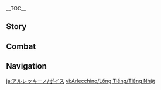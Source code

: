 {{CharacterTabs}}
{{LanguageTabs}}
{{Stub|1={{Meta/VO|rm=1}}}}
__TOC__
==Story==
{{VO/Story
|character           = Arlecchino
|language            = ja
|name                = アルレッキーノ

<!-- Hello -->
|vo_01_01_title      = 初めまして…
|vo_01_01_subtitle   = Hello
|vo_01_01_file       = VO_{language}{character} Hello.ogg
|vo_01_01_tx         = ファデュイ執行官第四位、「召使」アルレッキーノだ。壁炉の家の子供たちには「お父様」と呼ばれている。いい関係を築けることを願っているよ&mdash;&mdash;難しいことではないだろう？まだ君と敵対する理由はないのだから…違うかな？
|vo_01_01_rm         = Fadyui Shikkoukan Daiyon-i, "Meshitsukai" Arurekkiino da. Hausu obu Haasu no kodomo-tachi ni wa "Otou-sama" to yobarete iru. Ii kankei wo kizukeru koto wo negatte iru yo{{lmdash}} Muzukashii koto de wa nai darou? Mada kimi to tekitai suru riyuu wa nai no dakara... Chigau ka na?

<!-- Chats -->
|vo_02_01_title      = 世間話·瞳
|vo_02_01_subtitle   = Chat: Eyes
|vo_02_01_file       = VO_{language}{character} Chat - Eyes.ogg
|vo_02_01_tx         = そのように私の瞳をじっと見つめるのはやめたほうがいい。何を見てしまうとも…限らないからね。
|vo_02_01_rm         = Sono you ni watashi no hitomi wo jitto mitsumeru no wa yameta hou ga ii. Nani wo mite shimau to mo... kagiranai kara ne.
|vo_02_02_title      = 世間話·家
|vo_02_02_subtitle   = Chat: Home
|vo_02_02_file       = VO_{language}{character} Chat - Home.ogg
|vo_02_02_tx         = 子供たちは今頃どうしているだろうか&mdash;&mdash;？まあ、好きにすればいい。
|vo_02_02_rm         = Kodomo-tachi wa imagoro doushite iru darou ka{{lmdash}}? Maa, suki ni sureba ii.
|vo_02_03_title      = 世間話·報告
|vo_02_03_subtitle   = Chat: Tip-Off
|vo_02_03_file       = VO_{language}{character} Chat - Tip-Off.ogg
|vo_02_03_tx         = 私に報告か？ふむ、聞こう。
|vo_02_03_rm         = Watashi ni houkoku ka? Fumu, kikou.

<!-- Weather -->
|vo_03_01_title      = 雷の日…
|vo_03_01_subtitle   = When Thunder Strikes
|vo_03_01_file       = VO_{language}{character} When Thunder Strikes.ogg
|vo_03_01_tx         = 怖がらなくていい。雷のほうが私たちを避けるはずだ。
|vo_03_01_rm         = Kowagaranakute ii. Kaminari no hou ga watashi-tachi wo sakeru hazu da.
|vo_03_02_title      = 雪の日…
|vo_03_02_subtitle   = When It Snows
|vo_03_02_file       = VO_{language}{character} When It Snows.ogg
|vo_03_02_tx         = 寒さに見舞われて初めて、人は炎の温かさを懐かしむものだ。
|vo_03_02_rm         = Samusa ni mimawarete hajimete, hito wa honoo no atatakasa wo natsukashimu mono da.
|vo_03_03_title      = 晴れの日…
|vo_03_03_subtitle   = When the Sun Is Out
|vo_03_03_file       = VO_{language}{character} When the Sun Is Out.ogg
|vo_03_03_tx         = こんな日は木陰にいるほうが良い。
|vo_03_03_rm         = Konna hi wa kokage ni iru hou ga ii.
|vo_03_04_title      = 暴風の日…
|vo_03_04_subtitle   = When the Wind Is Blowing
|vo_03_04_file       = VO_{language}{character} When the Wind Is Blowing.ogg
|vo_03_04_tx         = うっかり秘密を口にしないよう気を付けることだ。風がそれをどこまで運んでゆくか、分からないからね。
|vo_03_04_rm         = Ukkari himitsu wo kuchi ni shinai you ki wo tsukeru koto da. Kaze ga sore wo doko made hakonde yuku ka, wakaranai kara ne.

<!-- Greetings -->
|vo_04_01_title      = おはよう…
|vo_04_01_subtitle   = Good Morning
|vo_04_01_file       = VO_{language}{character} Good Morning.ogg
|vo_04_01_tx         = おはよう。今日の予定は？
|vo_04_01_rm         = Ohayou. Kyou no yotei wa?
|vo_04_02_title      = こんにちは…
|vo_04_02_subtitle   = Good Afternoon
|vo_04_02_file       = VO_{language}{character} Good Afternoon.ogg
|vo_04_02_tx         = お昼頃に家へ帰ると、子供たちはたいてい、床に横になってざこ寝をしている。確かに眠くなりやすい時間帯だ。君も少し休んでいってはどうだ？
|vo_04_02_rm         = Ohirugoro ni ie he kaeru to, kodomo-tachi wa taitei, yuka ni yoko ni natte zakone wo shite iru. Tashika ni nemuku nariyasui jikantai da. Kimi mo sukoshi yasunde itte wa dou da?
|vo_04_03_title      = こんばんは…
|vo_04_03_subtitle   = Good Evening
|vo_04_03_file       = VO_{language}{character} Good Evening.ogg
|vo_04_03_tx         = こんな話を聞いたことがある&mdash;&mdash;月はまるで人間界を見下ろす目のようだが、人々はその視線に慣れ過ぎてしまった…
|vo_04_03_rm         = Konna hanashi wo kiita koto ga aru{{lmdash}} Tsuki wa maru de ningenkai wo miorosu me no you da ga, hitobito wa sono shisen ni naresugite shimatta...
|vo_04_04_title      = おやすみ…
|vo_04_04_subtitle   = Good Night
|vo_04_04_file       = VO_{language}{character} Good Night.ogg
|vo_04_04_tx         = もう寝る時間だろう…眠れない？自分でなんとかすることを勧めるよ。おそらく私の案を君は気に入らないと思うからね。
|vo_04_04_rm         = Mou neru jikan darou... Nemurenai? Jibun de nan to ka suru koto wo susumeru yo. Osoraku watashi no an wo kimi wa ki ni iranai to omou kara ne.

<!-- About -->
|vo_05_01_title      = 自身について·認識
|vo_05_01_subtitle   = About {character}: Perception
|vo_05_01_file       = VO_{language}{character} About {character} - Perception.ogg
|vo_05_01_tx         = 自身を冷静に見つめることは容易ではない。まあ、世の中、それができない者のほうがかえって楽しく生きているものだがね。
|vo_05_01_rm         = Jishin wo reisei ni mitsumeru koto wa youi de wa nai. Maa, yo no naka, sore ga dekinai mono no hou ga kaette tanoshiku ikite iru mono da ga ne.
|vo_05_02_title      = 自身について·冷血
|vo_05_02_subtitle   = About {character}: Cold Blood
|vo_05_02_friendship = 4
|vo_05_02_file       = VO_{language}{character} About {character} - Cold Blood.ogg
|vo_05_02_tx         = 私について、こんな噂が囁かれているのを耳にすることがある&mdash;&mdash;冷淡で、残酷な手段を厭わない人間だと。弁明するつもりはさらさらない。偏見は真実を隠してくれる…これは、私にとっては好都合だ。だが、少しは彼らの期待に「応え」てあげないといけないだろう…？私の手から逃げられるほどの実力と地位を、彼らが持っていることを願うよ。
|vo_05_02_rm         = Watashi ni tsuite, konna uwasa ga sasayakarete iru no wo mimi ni suru koto ga aru{{lmdash}} Reitan de, zankoku-na shudan wo itowanai ningen da to. Benmei suru tsumori wa sarasaranai. Henken wa shinjitsu wo kakushite kureru... Kore wa, watashi ni totte wa koutsugou da. Daga, sukoshi wa karera no kitai ni "kotae" teagenai to ikenai darou...? Watashi no te kara nigerareru hodo no jitsuryoku to chii wo, karera ga motte iru koto wo negau yo.

<!-- About Us -->
|vo_06_01_title      = 譲歩について…
|vo_06_01_subtitle   = About Us: Compromise
|vo_06_01_file       = VO_{language}{character} About Us - Compromise.ogg
|vo_06_01_tx         = 君の信条は私のものとは違う。肩を並べて行動するためには、互いに譲歩する必要があるということだ。私の秘密をいくつか共有しよう。まだ話せない部分については&mdash;&mdash;知らないままでいたほうがいい…君のためにも。
|vo_06_01_rm         = Kimi no shinjou wa watashi no mono to wa chigau. Kata wo narabete koudou suru tame ni wa, otagai ni jouho suru hitsuyou ga aru to iu koto da. Watashi no himitsu wo ikutsuka kyouyuu shiyou. Mada hanasenai bubun ni tsuite wa{{lmdash}} Shiranai mama de ita hou ga ii... Kimi no tame ni mo.
|vo_06_02_title      = 訪問について…
|vo_06_02_subtitle   = About Us: Being a Guest
|vo_06_02_friendship = 6
|vo_06_02_file       = VO_{language}{character} About Us - Being a Guest.ogg
|vo_06_02_tx         = 子供たちは君から物語を聞くのが好きらしい。次はいつ来てくれるのかと、折に触れて訪ねてくるんだ。あの子たちの膨らんだ期待を水の泡にしてしまえば、それなりの埋め合わせも必要になる。それも含め、検討してくれないだろうか？
|vo_06_02_rm         = Kodomo-tachi wa kimi kara monogatari wo kiku no ga sukirashii. Tsugi wa itsu kite kureru no ka to, ori ni furete tazunete kuru nda. Ano kodomo-tachi no fukuranda kitai wo mizu no awa ni shite shimaeba, sore nari no umeawase mo hitsuyou ni naru. Sore mo fukume, kentou shite kurenai darou ka?

<!-- Miscellany I -->
|vo_07_01_title      = 「神の目」について…
|vo_07_01_subtitle   = About the [[Vision]]
|vo_07_01_quest      = When the Hearth-Flame Goes Out
|vo_07_01_friendship = 4
|vo_07_01_file       = VO_{language}{character} About the Vision.ogg
|vo_07_01_tx         = 長い間、私は何かを願ったことなどなかった…「クルセビナを暗殺する」という考えが浮かぶまでは。だが、当時はばかばかしいとしか思えなかった。相手は名の知れた執行官…しかも、私の身に着けた殆どの武術は、他ならぬ彼女から学んだものだったのだから。<br>しかしどうやら、強く願う者の元に神の目は訪れるらしい。私は神の目を授かり、然るべき代価を払って、その力を使いこなせるようになった。弟子が師匠を破るには、少々意表をついた手段を取る必要があるということだね。
|vo_07_01_rm         = Nagai aida, watashi wa nani ka wo negatta koto nado nakatta... "Kurusebina wo ansatsu suru" to iu kangae ga ukabu made wa. Daga, touji wa bakabakashii to shika omoenakatta. Aite wa na no shireta Shikkoukan... Shika mo, watashi no mi ni tsuketa hotohoto dono bujutsu wa, hoka naranu kanojo kara mananda mono datta no dakara.<br>Shikashi dou yara, tsuyoku negau mono no moto ni Kami no Me wa otozurerurashii. Watashi wa Kami no Me wo sazukari, shikarubeki daika wo haratte, sono chikara wo tsukai konaseru you ni natta. Deshi ga shishou wo yaburu ni wa, shoushou ihyou wo tsuita shudan toru hitsuyou ga aru to iu koto da ne.
|vo_07_02_title      = シェアしたいこと…
|vo_07_02_subtitle   = Something to Share
|vo_07_02_file       = VO_{language}{character} Something to Share.ogg
|vo_07_02_tx         = 「躰巡る炎、血潮のごとし」…普通の者からすれば、ただの稚拙な詩にすぎまい。しかし、私にとっては変えようもない現実だ。
|vo_07_02_rm         = "Karada meguru honoo, chishio no gotoshi"... Futsuu no mono kara sureba, tada no chisetsu-na shi ni sugimai. Shikashi, watashi ni totte wa kaeyou mo nai genjitsu da.
|vo_07_03_title      = 興味のあること·オーロラ
|vo_07_03_subtitle   = Interesting Things: Aurora
|vo_07_03_file       = VO_{language}{character} Interesting Things - Aurora.ogg
|vo_07_03_tx         = スネージナヤのオーロラは実に美しかった。一見の価値がある。
|vo_07_03_rm         = Suneejinaya no oorora wa jitsu ni utsukushikatta. Ikken no kachi ga aru.
|vo_07_04_title      = 興味のあること·蜘蛛
|vo_07_04_subtitle   = Interesting Things: Spiders
|vo_07_04_friendship = 4
|vo_07_04_file       = VO_{language}{character} Interesting Things - Spiders.ogg
|vo_07_04_tx         = 以前、「バンビ」という名の蜘蛛を飼っていた。なかなか興味深かったよ。猫や犬のようなペットと違って、蜘蛛は飼い主に懐くこともなければ、恩を返すこともない。だから、飼い主との感情が深まることもない。私にとってはちょうどいい関係だった。
|vo_07_04_rm         = Izen, "Banbi" to iu na no kumo wo katte ita. Nakanaka kyoumibukakatta yo. Neko ya inu no you-na petto to chigatte, kumo wa kainushi ni natsuku koto mo nakereba, on wo kaesu koto mo nai. Dakara, kainushi to no kanjou fukumaru koto mo nai. Watashi ni totte wa choudo ii kankei datta.

<!-- About Others -->
|vo_08_01_title      = リネについて…
|vo_08_01_subtitle   = About [[Lyney]]
|vo_08_01_quest      = When the Hearth-Flame Goes Out
|vo_08_01_friendship = 4
|vo_08_01_file       = VO_{language}{character} About Lyney.ogg
|vo_08_01_tx         = 本当の「家」とは何か&mdash;&mdash;そうクリーヴに聞かれたことがある。しかし私は答えられなかった。壁炉の家は、「身寄りのない」者が集まってできた家だからね。<br>私は、家の不合理な部分を否定したいという思いからクルセビナを殺め、新しい規則を定めて子供たちの「お父様」になった。だが、それでもまだまだここが本当の家とは言えないことをよく知っている。…この課題は、次の主に引き継ぐことにした。リネが、いつか新しい答えを出してくれる日を楽しみに待つとしよう。
|vo_08_01_rm         = Hontou no "ie" to wa nani ka{{lmdash}} Sou Kuriivu ni kikareta koto ga aru. Shikashi watashi wa kotaerarenakatta. Hausu obu Haasu wa, "miyori no nai" mono ga atsumatte dekita ie dakara ne.<br>Watashi wa, ie no fugouri-na bubun wo hitei shitai to iu omoi kara Kurusebina wo ayame, atarashii kisoku wo sadamete kodomo-tachi no "Otou-sama" ni natta. Daga, sore demo madamada koko ga hontou no ie to wa ienai koto wo yoku shitte iru. ...Kono kadai wa, tsugi no aruji ni hikitsugu koto ni shita. Rine ga, itsuka atarashii kotae wo dashite kureru hi wo tanoshimi ni matsu to shiyou.
|vo_08_02_title      = リネットについて…
|vo_08_02_subtitle   = About [[Lynette]]
|vo_08_02_friendship = 4
|vo_08_02_file       = VO_{language}{character} About Lynette.ogg
|vo_08_02_tx         = 静かで落ち着いた性格は、リネットの個性であり、長所でもある。聡明なあの子のことだから、本人もそれを認識しているのだろう。あの三きょうだいの中で、リネットはかけがえのない役割を担っているし、あの子自身もそれによって充足感を得ている。「お父様」として、私はあの子が伸び伸びと才能を開花させられるような環境を整えてやるつもりだ。
|vo_08_02_rm         = Shizuka de ochitsuita seikaku wa, Rinetto no kosei de ari, chousho de mo aru. Soumei-na ano ko no koto dakara, honnin mo sore wo ninshiki shite iru no darou. Ano san kyoudai no naka de, Rinetto wa kakegae no nai yakuwari wo ninatte irushi, ano ko jishin mo sore ni yotte juusokukan wo ete iru. "Otou-sama" to shite, watashi wa ano ko ga nobinobi to sainou wo kaika saserareru you-na kankyou wo totonoete yaru tsumori da.
|vo_08_03_title      = フレミネについて…
|vo_08_03_subtitle   = About [[Freminet]]
|vo_08_03_friendship = 4
|vo_08_03_file       = VO_{language}{character} About Freminet.ogg
|vo_08_03_tx         = フレミネは、心の中に様々な感情や葛藤を隠している。自身に関係のない問題までも、己のせいにして悲しむが、そんなあの子のことを理解してやれる子供は少ないだろう。君にもとても繊細な部分があるだろう&mdash;&mdash;もしかしたら、あの子とウマが合うかもしれないな。
|vo_08_03_rm         = Furemine wa, kokoro no naka ni samazama-na kanjou ya kattou kakushite iru. Jishin ni kankei no nai mondai made mo, onore no sei ni shite kanashimu ga, sonna ano ko no koto wo rikai shite yareru kodomo wa sukunai darou. Kimi ni mo totemo sensai-na bubun ga aru darou{{lmdash}} Moshikashitara, ano ko to uma ga au ka mo shirenai na.
|vo_08_04_title      = ヌヴィレットについて…
|vo_08_04_subtitle   = About [[Neuvillette]]
|vo_08_04_friendship = 4
|vo_08_04_file       = VO_{language}{character} About Neuvillette.ogg
|vo_08_04_tx         = ヌヴィレット殿は、仕事でもプライベートでも、一定の距離感を保つことを意識しているようだ。そんな彼のことを「感情に疎い」と評価する人も少なくないが…私はその逆だと思っている。法の冷酷さは、民衆を守るための公平さから来るものだ。同様に彼のそういう一面も、ある種の特別な善性であると言うべきなのだろう。
|vo_08_04_rm         = Nuviretto-dono wa, shigoto de mo puraibeeto de mo, ittei no kyorikan wo tamotsu koto wo ishiki shite iru you da. Sonna kare no koto wo "kanjou ni utoi" to hyouka suru hito mo sukunakunai ga... Watashi wa sono gyaku da to omotte iru. Hou no reikokusa wa, minshuu wo mamoru tame no kouhei sakara kuru mono da. Douyou ni kare no sou iu ichimen mo, aru shi no tokubetsu-na zensei de aru to iu beki na no darou.
|vo_08_05_title      = フリーナについて…
|vo_08_05_subtitle   = About [[Furina]]
|vo_08_05_quest      = Masquerade of the Guilty
|vo_08_05_friendship = 4
|vo_08_05_file       = VO_{language}{character} About Furina.ogg
|vo_08_05_tx         = 劇団員たちへの差し入れとして、リネにケーキを届けさせた。ケーキは子供たちの手作りなのだが、「大ファン」からの贈り物ということにしてある。彼女が気に入ってくれるといいのだが。
|vo_08_05_rm         = Gekidan'in-tachi he no sashi'ire to shite, Rine ni keeki wo todoke saseta. Keeki wa kodomo-tachi no tedzukuri na no da ga, "daifan" kara no okurimono to iu koto ni shite aru. Kanojo ga ki ni itte kureru to ii no da ga.
|vo_08_06_title      = 「女皇」について…
|vo_08_06_subtitle   = About the [[Tsaritsa]]
|vo_08_06_friendship = 4
|vo_08_06_file       = VO_{language}{character} About the Tsaritsa.ogg
|vo_08_06_tx         = 投獄された時&mdash;&mdash;女皇陛下は私の罪を赦し、執行官の身分を与えてくださった。耳ざわりのよい言葉ばかりを並ベ立てる空っぽの偽善者とはまったく違う…私は彼女に真の「慈愛」を見た。しかしその「慈愛」は、果てしなく広がる氷雪をも溶かせるものだろうか。その答えは誰にも分からないだろう。だが、これだけははっきり分かっている…もし、いつか女皇陛下と訣別すべき日が来たら、私は迷いなく彼女に向けて剣を振り下ろすだろう。それが、私の捧げられる最大限の敬意だ。
|vo_08_06_rm         = Tougoku sareta toki{{lmdash}} Jokou-heika wa watashi no tsumi wo yurushi, Shikkoukan no mibun wo ataete kudasatta. Mimizawari no yoi kotoba bakari wo narabetateru karappo no gizensha to wa mattaku chigau... Watashi wa kanojo no shin no "jiai" wo mita. Shikashi sono "jiai" wa hate shinaku hirogaru hyousetsu wo mo tokaseru mono darou ka. Sono kotae wa dare ni mo wakaranai darou. Daga, kore dake wa hakkiri wakatte iru... Moshi, itsuka Jokou-heika to ketsubetsu subeki hi ga kitara, watashi wa mayoinaku kanojo ni mukete ken wo furiorosu darou. Sore ga, watashi no sasagerareru saidaigen no kei'i da.
|vo_08_07_title      = 「道化」について…
|vo_08_07_subtitle   = About [[The Jester]]
|vo_08_07_friendship = 4
|vo_08_07_file       = VO_{language}{character} About The Jester.ogg
|vo_08_07_tx         = 最初の執行官である彼のすべては謎に包まれている。初めて会った時、彼は私の身の上を一目で見抜いたんだ。私のほうは、未だに彼について殆ど知らないのにね。
|vo_08_07_rm         = Saisho no Shikkoukan de aru kare no subete wa nazo ni tsutsumarete iru. Hajimete atta toki, kare wa watashi no mi no ue no hitome de minuita nda. Watashi no hou wa, imada ni kare ni tsuite hotondo shiranai no ni ne.
|vo_08_08_title      = 「隊長」について…
|vo_08_08_subtitle   = About [[The Captain]]
|vo_08_08_friendship = 4
|vo_08_08_file       = VO_{language}{character} About The Captain.ogg
|vo_08_08_tx         = 手に入れた力によって、彼はそれ相応の大きな責任を背負うことになった。だが、たとえその力がなかったとしても、私にとって彼は尊敬に値する人だ。
|vo_08_08_rm         = Te ni ireta chikara ni yotte, kare wa sore souou no ookina sekinin wo seou koto ni natta. Daga, tatoe sono chikara ga nakatta to shite mo, watashi ni totte kare wa sonkei ni ataisuru hito da.
|vo_08_09_title      = 「博士」について…
|vo_08_09_subtitle   = About [[The Doctor]]
|vo_08_09_friendship = 4
|vo_08_09_file       = VO_{language}{character} About The Doctor.ogg
|vo_08_09_tx         = 壁炉の家を引き継いだ当初から、彼は様々な協力関係を提案してきていた。「淘汰される子供」を実験に使わせてくれれば、その実験の成果を享受させてやる…とね。先代「召使」との協力関係は相当愉快なものだったらしい。同じ執行官という立場でさえなければ、先代「召使」のところに送ってやりたいものだ。
|vo_08_09_rm         = Hausu obu Haasu wo hikitsuida tousho kara, kare wa samazama-na kyouryoku kankei wo teian shite kite ita. "Touta sareru kodomo" wo jikken ni tsukawasete kurereba, sono jikken no seika wo kyouju sasete yaru... to ne. Sendai "Meshitsukai" to no kyouryoku kankei wa soutou yukai-na mono dattararashii. Onaji Shikkoukan to iu tachiba de sae nakereba, sendai "Meshitsukai" no tokoro ni okutte yaritai mono da.
|vo_08_10_title      = 「少女」について…
|vo_08_10_subtitle   = About [[Damselette]]
|vo_08_10_friendship = 4
|vo_08_10_file       = VO_{language}{character} About Damselette.ogg
|vo_08_10_tx         = 彼女は変わった執行官だ。彼女に質問を投げかけて、「予想通りの答え」が返ってくることはまずない。まず、「答え」になっているかどうかさえ…しかし、それが「面白い答え」であることは間違いないだろう。
|vo_08_10_rm         = Kanojo wa kawatta Shikkoukan da. Kanojo ni shitsumon wo nagekakete, "yosoudoori no kotae" ga kaette kuru koto wa mazunai. Mazu, "kotae" ni natte iru ka dou ka sae... Shikashi, sore ga "omoshiroi kotae" de aru koto wa machigainai darou.
|vo_08_11_title      = 「雄鶏」について…
|vo_08_11_subtitle   = About [[The Rooster]]
|vo_08_11_friendship = 4
|vo_08_11_file       = VO_{language}{character} About The Rooster.ogg
|vo_08_11_tx         = 「雄鶏」は私をあまり好きではないし、私も彼にいい印象など持っていない。市長としては合格…いや、「優秀」と言ってもいいだろう。最小の代価で莫大な利益を得るその手腕は、お偉方の間でも好評を博しているらしい。ただ、その「最小の代価」として、度々壁炉の家をちらつかせることは残念でならない…遅かれ早かれ…フン。
|vo_08_11_rm         = "Ondori" wa watashi wo amari suki de wa naishi, watashi mo kare ni ii inshou nado motte inai. Shichou to shite wa goukaku... Iya, "yuushuu" to itte mo ii darou. Saishou no daika de bakudai-na rieki wo eru sono shuwan wa, oeragata no aida de mo kouhyou wo hakushite irurashii. Tada, sono "saishou no daika" to shite, tabitabi Hausu obu Haasu wo chiratsukaseru koto wa zannen de naranai... Osokare hayakare... Fun.
|vo_08_12_title      = 「傀儡」について…
|vo_08_12_subtitle   = About [[Marionette]]
|vo_08_12_friendship = 4
|vo_08_12_file       = VO_{language}{character} About Marionette.ogg
|vo_08_12_tx         = 彼女にはあまり興味がない。研究に没頭していて、あまり公の場に姿を現さないから、彼女に会ったことすらないという士官も多い。数多の分身を作れないのは嘆かわしいとばかりに、世界中を走り回るやつを「極端」と評するなら、彼女はまた別の「極端」だろう。
|vo_08_12_rm         = Kanojo ni wa amari kyoumi ga nai. Kenkyuu ni bottou shite ite, amari ooyake no ba ni sugata wo arawasanai kara, kanojo ni atta koto suranai to iu shikan mo ooi. Amata no bunshin wo tsukurenai no wa nagekawashii to bakari ni, sekaijuu wo hashirimawaru yatsu wo "kyokutan" to hyousuru nara, kanojo wa mata betsu no "kyokutan" darou.
|vo_08_13_title      = 「富者」について…
|vo_08_13_subtitle   = About [[Regrator]]
|vo_08_13_friendship = 4
|vo_08_13_file       = VO_{language}{character} About Regrator.ogg
|vo_08_13_tx         = 彼が優れた頭脳と手腕を併せ持つことは認めている。だが、「冷静さ」には欠けると私はみている。壮大な計画を立案し、無機質な経済を操る能力には長けているものの&mdash;&mdash;彼を突き動かしているのは、依然として心の奥底に抑え込まれたままの憎しみと嫌悪だ。自らを理性的と言い張る者は、得てして己の感情をコントロールできていると思い込んでいるものだが…その自信こそが最大の弱点だと言える。
|vo_08_13_rm         = Kare ga sugareta zunou to shuwan wo awasematsu koto wa mitomete iru. Daga, "reiseisa" ni wa kakeru to watashi wa mite iru. Soudai-na keikaku wo ritsuan shi, mukishitsu-na keizai wo ayatsuru nouryoku wa taketeru mono no{{lmdash}} Kare wo tsukiugokashite iru no wa, izen to shite kokoro no okusoko ni osaekomareta mama no nikushimi to ken'o da. Mizukara wo riseiteki to ii haru mono wa, ete shite onore no kanjou wo kontorooru dekite iru to omoikonde iru mono da ga... Sono jishin koso ga saidai no jakuten da to ieru.
|vo_08_14_title      = 「淑女」について…
|vo_08_14_subtitle   = About [[The Fair Lady]]
|vo_08_14_friendship = 4
|vo_08_14_file       = VO_{language}{character} About The Fair Lady.ogg
|vo_08_14_tx         = 私が最初に知り合った執行官は、彼女とピエロだった。彼女が初めて壁炉の家を訪れたとき、高慢極まりない彼女に、子供たちが懐くはずもなかった。しかしその後、彼女は度々プレゼントを持ってくるようになり、「私を好きになってくれない子にはプレゼントをあげないわ」と平然と言い放ったんだ。プレゼントがほしい子供たちは、愛嬌をふりまいて彼女の好意を買う術を覚え…彼女もまんざらでもなさそうだった。きっと、子供たちに囲まれているのが嫌いではなかったんだろう。もしかすると、心の中に孤独を抱えていたからかもしれない…彼女の訃報については…心から残念に思う。死んだ恋人と再会できていることを願うばかりだ。
|vo_08_14_rm         = Watashi wa saisho ni shiriatta Shikkoukan wa, kanojo to Piero datta. Kanojo ga hajimete Hausu obu Haasu wo otozureta toki, kouman kimawarinai kanojo ni, kodomo-tachi ga natsuku hazu mo nakatta. Shikashi sono ato, kanojo wa tabitabi purezento wo motte kuru you ni nari, "watashi wo suki ni natte kurenai ko ni wa purezento wo agenaiwa" to heizen to iihanatta nda. Purezento ga hoshii kodomo-tachi wa, aikyou wo furimaite kanojo no koui wo kau sube wo oboe... Kanojo mo manzara de nasasou datta. Kitto, kodomo-tachi ni kakomarete iru no ga kirai de wa nakatta ndarou. Moshikasuru to, kokoro no naka ni kodoku wo kakaete ita kara ka mo shirenai... Kanojo no fuhou ni tsuite wa... Kokoro kara zannen ni omou. Shinda koibito to saikai dekite iru to wo negau bakari da.
|vo_08_15_title      = 「公子」について…
|vo_08_15_subtitle   = About [[Childe]]
|vo_08_15_friendship = 4
|vo_08_15_file       = VO_{language}{character} About Childe.ogg
|vo_08_15_tx         = 正直、彼は執行官に向いていないと思う。いつも他人の意図を善意として解釈し、人に利用されることもしばしばだ…無論、天賦の才に恵まれているということは確かだし、今なお成長し続けてもいる。彼に対する評価を急ぐ必要はないだろう。
|vo_08_15_rm         = Shoujiki, kare wa Shikkoukan ni muite inai to omou. Itsumo tanin no ito wo zen'i to shite kaishaku shi, hito ni riyou sareru koto mo shibashiba da... Muron, tenpu no sai ni megumarete iru to iu koto wa tashika dashi, ima nao seichou shi tsudzukete mo iru. Kare ni taisuru hyouka wo isogu hitsuyou wa nai darou.

<!-- More About -->
|vo_09_01_title      = アルレッキーノを知る·1
|vo_09_01_subtitle   = More About {character}: I
|vo_09_01_file       = VO_{language}{character} More About {character} - 01.ogg
|vo_09_01_tx         = 私について？無論構わない。互いを信頼し続けるための原則に基づいて、なるべく包み隠さず話そう。だが、覚悟はしておいたほうがいい。時に秘密は刃よりも鋭い武器となる…小さな好奇心が災いを招くこともあるのだから。
|vo_09_01_rm         = Watashi ni tsuite? Muron kamawanai. Tagai wo shirai shi tsudzukeru tame no gensoku ni motodzuite, narubeku tsutsumikakusazu hanasou. Daga, kakugo wa shite oita hou ga ii. Toki ni himitsu wa yaiba yori mo surudoi buki to naru... Chiisai-na koukishin ga wazawai wo manuku koto mo aru no dakara.
|vo_09_02_title      = アルレッキーノを知る·2
|vo_09_02_subtitle   = More About {character}: II
|vo_09_02_friendship = 3
|vo_09_02_file       = VO_{language}{character} More About {character} - 02.ogg
|vo_09_02_tx         = 手に握った刃を突き刺した瞬間、命の重みはそれぞれ異なるということに気付く。数多の栄誉を手に入れているように見えて、実は取るに足らない空っぽの人形に過ぎず、死に際で必死に命乞いする者もいれば、平凡に見えて、意外にもその魂は重い者もいる。だが、死はどんな者をも平等に扱う。残酷に聞こえるか？私はただ事実を話しただけだ。
|vo_09_02_rm         = Te ni nigitta yaiba tsukisashita shunkan, inochi no omomi wa sorezore kotonaru to iu koto ni kidzuku. Amata no eiyo wo te ni irete iru you ni miete, jitsu wa toru ni taranai karappo no ningyou ni sugizu, shi ni sai de hisshi ni inochigoi suru mono mo ireba, heibon ni miete, igai ni mo sono tamashii wa omoi mono mo iru. Daga, shi wa donna mono wo mo byoudou ni atsukau. Zankoku ni kikoeru ka? Watashi wa tada jijitsu wo hanashita dake da.
|vo_09_03_title      = アルレッキーノを知る·3
|vo_09_03_subtitle   = More About {character}: III
|vo_09_03_friendship = 4
|vo_09_03_file       = VO_{language}{character} More About {character} - 03.ogg
|vo_09_03_tx         = スネージヴィッチ、スネージヴナ…暗闇の中でも澄んだ眼差しを投げかけてくる子供たちや、焔の傍で舞い踊る勇気を持った子供たち…あの子たちに、私はできる限り人生との向き合い方を教えていきたいと思っている。壁炉の家では、他人に媚びを売る必要はない。私たちはただ、蜘蛛のように狩りをすればいいのだ。
|vo_09_03_rm         = Suneejivicchi, Suneejivina... Kurayami no naka de mo sunda manazashi wo nagekakete kuru kodomo-tachi ya, homura no soba de maiodoru yuuki wo motta kodomo-tachi... Ano ko-tachi ni, watashi wa dekiru kagiri jinsei to no mukiai kata wo oshiete ikitai to omotte iru. Hausu obu Haasu de wa, tanin ni kobi wo uru hitsuyou wa nai. Watashi-tachi wa tada, kumo no you ni kari wo sureba ii no da.
|vo_09_04_title      = アルレッキーノを知る·4
|vo_09_04_subtitle   = More About {character}: IV
|vo_09_04_quest      = When the Hearth-Flame Goes Out
|vo_09_04_friendship = 5
|vo_09_04_file       = VO_{language}{character} More About {character} - 04.ogg
|vo_09_04_tx         = 人は出自を選べない&mdash;&mdash;何とも不公平な世の中だ。だが、かえって公平とも言える。運命に抗う権利はすべての者に与えられているからだ。子供たちを引き取ったのは、決して報われるためではない。家を離れたい者は、然るべき代償を払えば、新しい人生を追い求めることができる。
|vo_09_04_rm         = Hito wa shutsuji wo erabenai{{lmdash}} Nan to mo fukoubei-na yo no naka da. Daga, kaette kouhei to mo ieru. Unmei ni aragau kenri wa subete no mono ni ataerarete iru kara da. Kodomo-tachi wo hikitotta no wa, kesshite mukuwareru tame de wa nai. Ie wo hanaretai mono wa, shikaru beki daishou wo haraeba, atarashii jinsei wo oimotomeru koto ga dekiru.
|vo_09_05_title      = アルレッキーノを知る·5
|vo_09_05_subtitle   = More About {character}: V
|vo_09_05_friendship = 6
|vo_09_05_file       = VO_{language}{character} More About {character} - 05.ogg
|vo_09_05_tx         = 運命とは実に不思議だ。幼い頃から、特別な力を操ることができたものでね…「お母様」はそんな私を贔屓した。その力の本質を、当時は誰も&mdash;&mdash;私自身すら知らなかった。血筋に引き継がれた呪いだと思っていたのだ。その力は私に力を与え、同時に苦痛をもたらした。執行官になり、「道化」から初めて真相を告げられた。「赤月」の血筋はまだ途絶えてはいなかった…壁炉の家は回り回って、結局「赤月」の末裔の手に戻ったのだ&mdash;&mdash;そう言った彼は、驚きを隠さなかった。<br>果たして運命は私をどこへ導くのだろうか…その答えは、いつか運命が教えてくれるのだろう。だが私のほうも、それを切り裂く準備ならばできている。
|vo_09_05_rm         = Unmei to wa jitsu ni fushigi da. Osanai koro kara, tokubetsu-na chikara wo ayatsuru koto ga dekita mono de ne... "Okaa-sama" wa sonna watashi wo hiiki shita. Sono chikara no honshitsu wo, touji wa dare mo{{lmdash}} Watashi jishin sura shiranakatta. Chisuji ni hikitsugareta noroi da to omotte ita no da. Sono chikara wa watashi ni chikara wo atae, douji ni kutsuu wo motarashita. Shikkoukan ni nari, "douke" kara hajimete shinsou wo tsugerareta. "Sekigetsu" no chisuji wa mada todaete wa inakatta... Hausu obu Haasu wa mawarimawatte, kekkyoku "Sekigetsu" no matsuei no te ni modotta no da{{lmdash}} Sou itta kare wa, odoroki wo kakusanakatta.<br>Hatashite unmei wa watashi wo doko he michibiku no darou ka... Sono kotae wa, itsuka unmei ga oshiete kureru no darou. Daga watashi no hou mo, sore wo kirisaku junbi naraba dekite iru.

<!-- Miscellany II -->
|vo_10_01_title      = アルレッキーノの趣味…
|vo_10_01_subtitle   = {character}'s Hobbies
|vo_10_01_file       = VO_{language}{character} Hobbies.ogg
|vo_10_01_tx         = 時間があるとき、独りで森に入って昆虫を観察することがある。昆虫たちのやり合いはなかなか興味深いものだ。捕食、競争、協力が絶えず繰り広げられる中で、一見強そうに見える個体が最後まで生き残るとは限らない。ちょっとした油断により命を落とすからだ。そんな場面に立ち会えたときは、死に際に藻掻く様子をじっくりと脳裏に刻んでおく。敗者たちの結末を胸に焼き付けてきたのと同じようにね。
|vo_10_01_rm         = Jikan ga aru toki, hitori de mori ni haitte konchuu wo kansatsu suru koto ga aru. Konchuu-tachi no yariai wa nakanaka kyoumibukai mono da. Hoshoku, kyousou, kyouryoku ga taezu kurihirogerareru naka de, ikken kyousou ni mieru kotai ga saigo made ikinokoru to wa kagiranai. Chotto shita yudan ni yori inochi wo otosu kara da. Sonna bamen ni tachiaeta toki wa, shinigiwa ni mogaku yousu wo jikkuri to nouri ni kizande oku. Haisha-tachi no ketsumatsu wo mune ni yakitsukete kita no to onaji you ni ne.
|vo_10_02_title      = アルレッキーノの悩み…
|vo_10_02_subtitle   = {character}'s Troubles
|vo_10_02_quest      = Masquerade of the Guilty
|vo_10_02_file       = VO_{language}{character} Troubles.ogg
|vo_10_02_tx         = 子供たちは、よく自分たちにしか分からない流行り言葉を使う。任務実行中の合言葉にも似ているが…そうやって、安心できる空間を作りたいのだろう。私もよく分かってはいるつもりだ。
|vo_10_02_rm         = Kodomo-tachi wa, yoku jibun-tachi ni shika wakaranai hayari kotoba wo tsukau. Ninmu jikkouchuu no aikotoba ni mo nite iru ga... Sou yatte, anshin dekiru kuukan wo tsukuritai no darou. Watashi mo yoku wakatte wa iru tsumori da.
|vo_10_03_title      = 好きな食べ物…
|vo_10_03_subtitle   = Favorite Food
|vo_10_03_file       = VO_{language}{character} Favorite Food.ogg
|vo_10_03_tx         = 家では時々バーベキューパーティーを開くんだ。食材は子供たちに用意させているよ。皆そのような場を喜ぶし、私もなかなか好きだ。次にパーティーをやるときは誰が欠席しているか…誰にも分からないからね。
|vo_10_03_rm         = Ie de wa tokidoki baabekyuu paatii wo hiraku nda. Shokuzai wa kodomo-tachi ni youi sasete iru yo. Minna sono you-na ba wo yorokobushi, watashi mo nakanaka suki da. Tsugi ni paatii wo yaru toki wa dare ga kesseki shite iru ka... Dare ni mo wakaranai kara ne.
|vo_10_04_title      = 嫌いな食べ物…
|vo_10_04_subtitle   = Least Favorite Food
|vo_10_04_file       = VO_{language}{character} Least Favorite Food.ogg
|vo_10_04_tx         = 味付けが複雑な食べ物は嗅覚と味覚を鈍くするから、あまり好きではないな。食材本来の味を活かすことも、食材を尊重することだと言えるだろう。
|vo_10_04_rm         = Ajitsuke ga fukuzatsu-na tabemono wa kyuukaku to mikaku wo nibui suru kara, amari suki de wa nai na. Shokuzai honrai no aji wo ikasu koto mo, shokuzai wo sonchou suru koto da to ieru darou.

<!-- Receiving a Gift -->
|vo_11_01_title      = 贈り物を受け取る·1
|vo_11_01_subtitle   = Receiving a Gift: I
|vo_11_01_file       = VO_{language}{character} Receiving a Gift - 01.ogg
|vo_11_01_tx         = いい腕前だ。壁炉の家で料理の授業を開いてみる気はないか？
|vo_11_01_rm         = Ii udemae da. Hausu obu Haasu de ryouri no jugyou wo hiraite miru ki wa nai ka?
|vo_11_02_title      = 贈り物を受け取る·2
|vo_11_02_subtitle   = Receiving a Gift: II
|vo_11_02_file       = VO_{language}{character} Receiving a Gift - 02.ogg
|vo_11_02_tx         = 悪くない。子供たちは好きかもしれないね。
|vo_11_02_rm         = Warukunai. Kodomo-tachi wa suki ka mo shirenai ne.
|vo_11_03_title      = 贈り物を受け取る·3
|vo_11_03_subtitle   = Receiving a Gift: III
|vo_11_03_file       = VO_{language}{character} Receiving a Gift - 03.ogg
|vo_11_03_tx         = 気持ちはありがたいが、味に関してはまだまだ改善の余地がありそうだ。
|vo_11_03_rm         = Kimochi wa arigatai ga, aji ni kanshite wa madamada kaizen no yochi ga arisou da.

<!-- Birthday -->
|vo_12_01_title      = 誕生日…
|vo_12_01_subtitle   = Birthday
|vo_12_01_file       = VO_{language}{character} Birthday.ogg
|vo_12_01_tx         = メモを見たが&mdash;&mdash;今日は君の誕生日だね？誕生日は賑やかなほうがいいだろう。どんな人にも、忙しさから抜け出す理由は必要だ。自分の…或いは他人の祝い事というのは、理由の一つになるだろう？壁炉の家でちょっとしたパーティーを用意した。子供たちが待っているから、ぜひ来てくれたまえ。
|vo_12_01_rm         = Memo wo mita ga{{lmdash}} Kyou wa kimi no tanjoubi da ne? Tanjoubi wa nigiyaka-na hou ga ii darou. Donna hito ni mo, isogashisa kara nukedasu riyuu wa hitsuyou da. Jibun no... arui wa tanin no iwaigoto to iu no wa, riyuu no hitotsu ni naru darou? Hausu obu Haasu de chotto shita paatii wo youi shita. Kodomo-tachi ga matte iru kara, zehi kite kureta mae.

<!-- Feelings About Ascension -->
|vo_13_01_title      = 突破した感想·起
|vo_13_01_subtitle   = Feelings About Ascension: Intro
|vo_13_01_ascension  = 1
|vo_13_01_file       = VO_{language}{character} Feelings About Ascension - 01.ogg
|vo_13_01_tx         = 歩みを止めるな。力量に囚われる必要などない。
|vo_13_01_rm         = Ayumi wo tomeru na. Rikiryou ni torawareru hitsuyou nado nai.
|vo_13_02_title      = 突破した感想·承
|vo_13_02_subtitle   = Feelings About Ascension: Building Up
|vo_13_02_ascension  = 2
|vo_13_02_file       = VO_{language}{character} Feelings About Ascension - 02.ogg
|vo_13_02_tx         = 憤怒は衝動を引き起こし、感傷は躊躇いを生む。常に心の調整を忘れないことだ。
|vo_13_02_rm         = Funme wa shoudou wo hikiokoshi, kanshou wa tamerai wo umu. Tsune ni kokoro no chousei wo wasurenai koto da.
|vo_13_03_title      = 突破した感想·転
|vo_13_03_subtitle   = Feelings About Ascension: Climax
|vo_13_03_ascension  = 4
|vo_13_03_file       = VO_{language}{character} Feelings About Ascension - 03.ogg
|vo_13_03_tx         = 私を厳しすぎると評価する者たちがいるが、私は自身に対しても同じようにしているつもりだ。
|vo_13_03_rm         = Watashi wo kibishigiru to hyouka suru mono-tachi ga iru ga, watashi wa jishin ni taishite mo onaji you ni shite iru tsumori da.
|vo_13_04_title      = 突破した感想·結
|vo_13_04_subtitle   = Feelings About Ascension: Conclusion
|vo_13_04_ascension  = 6
|vo_13_04_file       = VO_{language}{character} Feelings About Ascension - 04.ogg
|vo_13_04_tx         = 君と過ごしている間、色々と学びがあった。君にとってもそうであったならいいのだが。これからも、この友好関係を保っていこう…いつか、一緒に厄介な面倒事を処理することになるかもしれないからね。
|vo_13_04_rm         = Kimi to sugoshite iru aida, iroiro to manabi ga atta. Kimi ni totte mo sou de atta nara ii no da ga. Kore kara mo, kono yuukou kankei wo tamotte ikou... Itsuka, issho ni yakkai-na mendougoto wo shori suru koto ni naru ka mo shirenai kara ne.
|vo_13_04_tl         = 
}}

==Combat==
{{Combat VO
|character           = Arlecchino
|language            = ja

<!-- Elemental Skill -->|skill_1_tx          = 貫こう。
|skill_1_rm          = Tsuranukou.
|skill_2_tx          = 却下する。
|skill_2_rm          = Kyakka suru.
|skill_3_tx          = 顕現。
|skill_3_rm          = Kengen.
|burst_1_tx          = 墜ちるがいい。
|burst_1_rm          = Ochiru ga ii.
|burst_2_tx          = 此処より昇る。
|burst_2_rm          = Koko yori noboru.
|burst_3_tx          = 月のように永遠なれ。
|burst_3_rm          = Tsuki no you ni eien nare.
|sprint-s_1_file     = Sprint Start 01,Sprint Start 02,Sprint Start 03

<!-- Deploying Wind Glider -->|glider_1_file       = Deploying Wind Glider 01,Deploying Wind Glider 02,Deploying Wind Glider 03

<!-- Opening Treasure Chest -->|chest_1_tx          = 予想外の事というのは楽しいものだ。
|chest_1_rm          = Yosougai no koto to iu no wa tanoshii mono da.
|chest_2_tx          = 悪くない収穫だね。
|chest_2_rm          = Warukunai shuukaku da ne.
|chest_3_tx          = この瞬間の喜びを覚えておこう。
|chest_3_rm          = Kono shunkan no yorokobi o oboete okou.
|low-hp_1_tx         = 悪くない攻撃だった。
|low-hp_1_rm         = Warukunai kougeki datta.
|low-hp_2_tx         = さて、反撃の時間だ。
|low-hp_2_rm         = Sate, hangeki no jikan da.
|low-hp_3_tx         = そろそろ始めようか&mdash;&mdash;
|low-hp_3_rm         = Sorosoro hajimeyou ka&mdash;&mdash;
|ally-low-hp_1_tx    = 下がれ。
|ally-low-hp_1_rm    = Sagare.
|ally-low-hp_2_tx    = 計画を変更する。
|ally-low-hp_2_rm    = Keikaku o henkou suru.
|fallen_1_tx         = 暖炉の火が…消えた…
|fallen_1_rm         = Danro no hi ga… kieta…
|fallen_2_tx         = 子供たちの歌声が…聞こえる…
|fallen_2_rm         = Kodomotachi no utagoe ga… kikoeru…
|fallen_3_tx         = こんな運命、認めはしない。
|fallen_3_rm         = Konna unmei, mitome wa shinai.
|hit-l_1_file        = Light Hit Taken 01,Light Hit Taken 02,Light Hit Taken 03,Light Hit Taken 04,Light Hit Taken 05,Light Hit Taken 06

<!-- Heavy Hit Taken -->|hit-h_1_tx          = 凡庸だね。
|hit-h_1_rm          = Bonyou da ne.
|hit-h_2_tx          = 続きといこう。
|hit-h_2_rm          = Tsudzuki to ikou.
|hit-h_3_file        = Heavy Hit Taken 03,Heavy Hit Taken 04,Heavy Hit Taken 05,Heavy Hit Taken 06

<!-- Joining Party -->|join_1_tx           = 安心して任せたまえ。
|join_1_rm           = Anshin shite makaseta mae.
|join_2_tx           = 何か手を焼くことでもあったと見える。
|join_2_rm           = Nanika te o yaku koto demo atta to mieru.
|join_3_tx           = 有意義な協力関係を築こう。
|join_3_rm           = Yuuigina kyouryoku kankei o kizukou.
|idle_1_file         = <!-- Light Attack -->
|atk-l_1_file        = Light Attack 01,Light Attack 02,Light Attack 03,Light Attack 04,Light Attack 05,Light Attack 06,Light Attack 07

<!-- Mid Attack -->|atk-m_1_file        = Mid Attack 01,Mid Attack 02,Mid Attack 03

<!-- Heavy Attack -->|atk-h_1_file        = Heavy Attack 01,Heavy Attack 02,Heavy Attack 03

<!-- Climbing -->|climb_1_file        = Climbing 01,Climbing 02,Climbing 03

<!-- Climbing Breath -->|climb-b_1_file      = Climbing Breath 01,Climbing Breath 02,Climbing Breath 03

<!-- Jumping -->|jump_1_file         = Jumping 01,Jumping 02,Jumping 03,Jumping 04,Jumping 05
}}

==Navigation==
{{Character Navbox|VO-JA}}

[[ja:アルレッキーノ/ボイス]]
[[vi:Arlecchino/Lồng Tiếng/Tiếng Nhật]]